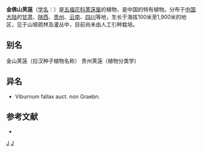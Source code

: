 {{Speciesbox
| taxon = Viburnum chinshanense
| binomial_authority = Graebn.
}}

'''金佛山荚蒾'''（[[学名|学名]]：{{lang|la|''Viburnum chinshanense''}}）是[[五福花科|五福花科]][[荚蒾属|荚蒾属]]的植物，是中国的特有植物。分布于[[中国大陆|中国大陆]]的[[甘肃|甘肃]]、[[陕西|陕西]]、[[贵州|贵州]]、[[云南|云南]]、[[四川|四川]]等地，生长于海拔100米至1,900米的地区，见于山坡疏林及灌丛中，目前尚未由人工引种栽培。

== 别名 ==
金山荚蒾（拉汉种子植物名称） 贵州荚蒾（植物分类学）

== 异名 ==
* Viburnum fallax auct. non Graebn.

== 参考文献 ==
<div class="references-small">
* {{cite web| url =http://www.bioinfo.cn/db05/KmzwSpecies.php?action=view&id=23711| title =金佛山荚蒾| work =《中国高等植物数据库全库》| publisher =中国科学院微生物研究所| author =昆明植物研究所| accessdate =2009-02-25| deadurl =yes| archiveurl =https://web.archive.org/web/20160124064141/http://www.bioinfo.cn/db05/KmzwSpecies.php?action=view&id=23711| archivedate =2016-01-24}}
</div>

{{taxonbar}}

[[Category:荚蒾属|J]]
[[Category:中國特有植物|J]]